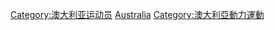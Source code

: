 {{Commonscat|Racecar drivers from Australia}}

[[Category:澳大利亚运动员|Category:澳大利亚运动员]]
[[Category:各國賽車手|Australia]]
[[Category:澳大利亞動力運動|Category:澳大利亞動力運動]]
